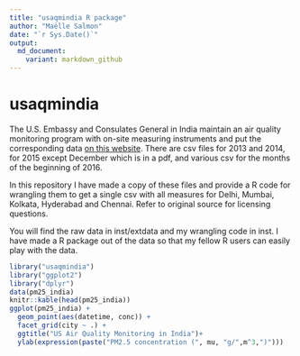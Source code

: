 ```yaml
---
title: "usaqmindia R package"
author: "Maëlle Salmon"
date: "`r Sys.Date()`"
output:
  md_document:
    variant: markdown_github
---
```

usaqmindia
=============

The U.S. Embassy and Consulates General in India maintain an air quality monitoring program with on-site measuring instruments and put the corresponding data [on this website](http://newdelhi.usembassy.gov/airqualitydata.html). There are csv files for 2013 and 2014, for 2015 except December which is in a pdf, and various csv for the months of the beginning of 2016. 

In this repository I have made a copy of these files and provide a R code for wrangling them to get a single csv with all measures for Delhi, Mumbai, Kolkata, Hyderabad and Chennai. Refer to original source for licensing questions. 

You will find the raw data in inst/extdata and my wrangling code in inst. I have made a R package out of the data so that my fellow R users can easily play with the data.

```r
library("usaqmindia")
library("ggplot2")
library("dplyr")
data(pm25_india)
knitr::kable(head(pm25_india))
ggplot(pm25_india) +
  geom_point(aes(datetime, conc)) +
  facet_grid(city ~ .) +
  ggtitle("US Air Quality Monitoring in India")+
  ylab(expression(paste("PM2.5 concentration (", mu, "g/",m^3,")")))
```
